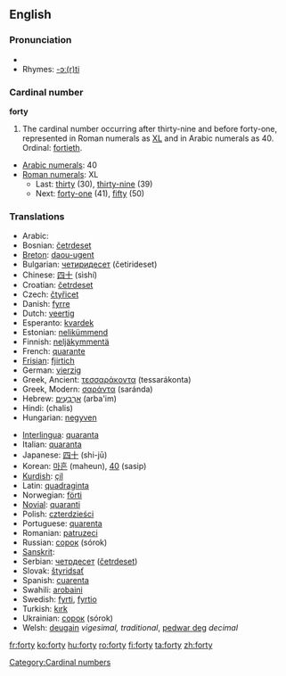 ==English==
===Pronunciation===
* {{audio|en-us-forty.ogg|Audio (US)}}
*Rhymes: [[Rhymes:English:-ɔː(r)ti|-ɔː(r)ti]]

===Cardinal number===
'''forty'''

# The cardinal number occurring after thirty-nine and before forty-one, represented in Roman numerals as [[XL]] and in Arabic numerals as 40.  Ordinal: [[fortieth]].
*[[w:Arabic numerals|Arabic numerals]]: 40
*[[w:Roman numerals|Roman numerals]]: XL
**Last: [[thirty]] (30), [[thirty-nine]] (39)
**Next: [[forty-one]] (41), [[fifty]] (50)

===Translations===
{{top}}
*Arabic: {{ARchar|[[اربعون]]}} {{Unicode|(’árbaʕu:n)}}
*Bosnian: [[četrdeset]]
*[[Breton]]: [[daou-ugent]]
*Bulgarian: [[четиридесет]] (četirideset)
*Chinese: [[四十]] (sìshí)
*Croatian: [[četrdeset]]
*Czech: [[čtyřicet]]
*Danish: [[fyrre]]
*Dutch: [[veertig]] {{f}}
*Esperanto: [[kvardek]]
*Estonian: [[nelikümmend]]
*Finnish: [[neljäkymmentä]]
*French: [[quarante]] {{m}}
*[[Frisian]]: [[fjirtich]]
*German: [[vierzig]] {{f}}
*Greek, Ancient: [[τεσσαράκοντα]] (tessarákonta)
*Greek, Modern: [[σαράντα]] (saránda)
*Hebrew: [[ארבעים|אַרְבָּעִים]] (arba'im) {{mf}}
*Hindi: (chalis) {{m}}
*Hungarian: [[negyven]]
{{mid}}
*[[Interlingua]]: [[quaranta]]
*Italian: [[quaranta]]
*Japanese: [[四十]] (shi-jū)
*Korean: [[마흔]] (maheun), [[40]] (sasip)
*[[Kurdish]]: [[çil]]
*Latin: [[quadraginta]]
*Norwegian: [[förti]]
*[[Novial]]: [[quaranti]]
*Polish: [[czterdzieści]]
*Portuguese: [[quarenta]]
*Romanian: [[patruzeci]]
*Russian: [[сорок]] (sórok)
*[[Sanskrit]]: {{Unicode|[[catvāriṁśat]]}}
*Serbian: [[четрдесет]] ([[četrdeset]])
*Slovak: [[štyridsať]]
*Spanish: [[cuarenta]]
*Swahili: [[arobaini]]
*Swedish: [[fyrti]], [[fyrtio]]
*Turkish: [[kırk]]
*Ukrainian: [[сорок]] (sórok)
*Welsh: [[deugain]] ''vigesimal, traditional'', [[pedwar deg]] ''decimal''
{{bottom}}

[[Category:Cardinal numbers]]

[[fr:forty]]
[[ko:forty]]
[[hu:forty]]
[[ro:forty]]
[[fi:forty]]
[[ta:forty]]
[[zh:forty]]